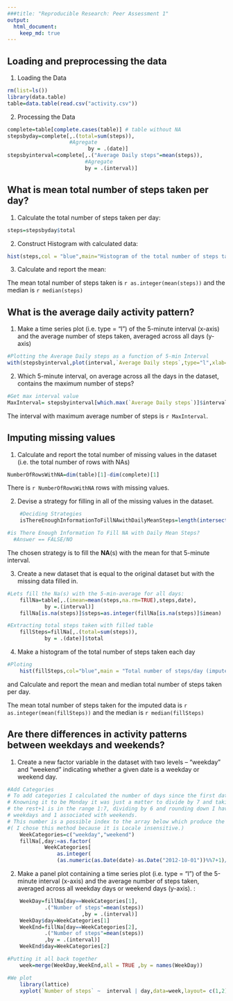 ```yaml
---
###title: "Reproducible Research: Peer Assessment 1"
output: 
  html_document:
    keep_md: true
---
```



## Loading and preprocessing the data
  1.  Loading the Data
```r
rm(list=ls())
library(data.table)
table=data.table(read.csv("activity.csv"))
```

  2.  Processing the Data
```r
complete=table[complete.cases(table)] # table without NA
stepsbyday=complete[,.(total=sum(steps)),     
                    #Agregate 
			              by = .(date)]
stepsbyinterval=complete[,.("Average Daily steps"=mean(steps)), 
                         #Agregate 
                         by = .(interval)]
```

## What is mean total number of steps taken per day?

  1. Calculate the total number of steps taken per day:
```r
steps=stepsbyday$total
```

  2. Construct Histogram with calculated data:
```r
hist(steps,col = "blue",main="Histogram of the total number of steps taken per day")
```

  3.  Calculate and report the mean:

The mean total number of steps taken is `r as.integer(mean(steps))` and 
the median is `r median(steps)`


## What is the average daily activity pattern?
  1.   Make a time series plot (i.e. type = "l") of the 5-minute interval (x-axis) and the average number of steps taken, averaged across all days (y-axis)
```r
#Plotting the Average Daily steps as a function of 5-min Interval
with(stepsbyinterval,plot(interval,`Average Daily steps`,type="l",xlab="5-min Interval",main="Average # of Daily steps vs 5-min Interval"))
```

  2.   Which 5-minute interval, on average across all the days in the dataset, contains the maximum number of steps?
```r
#Get max interval value 
MaxInterval= stepsbyinterval[which.max(`Average Daily steps`)]$interval
```
The interval with maximum average number of steps is `r MaxInterval`.

## Imputing missing values
  1.  Calculate and report the total number of missing values in the dataset (i.e. the total number of rows with NAs)
```r
NumberOfRowsWithNA=dim(table)[1]-dim(complete)[1]
```
There is  `r NumberOfRowsWithNA` rows with missing values.

  2.  Devise a strategy for filling in all of the missing values in the dataset. 
```r
	#Deciding Strategies
	isThereEnoughInformationToFillNAwithDailyMeanSteps=length(intersect(table[is.na(steps)]$date,stepsbyday$date))>0

#is There Enough Information To Fill NA with Daily Mean Steps?
  #Answer == FALSE/NO
```

The chosen strategy is to fill the **NA**(s) with the  mean for that 5-minute interval.

  3.  Create a new dataset that is equal to the original dataset but with the missing data filled in.
  
```r
#Lets fill the Na(s) with the 5-min-average for all days:
	fillNa=table[,.(imean=mean(steps,na.rm=TRUE),steps,date),
			by =.(interval)]
	fillNa[is.na(steps)]$steps=as.integer(fillNa[is.na(steps)]$imean)

#Extracting total steps taken with filled table
	fillSteps=fillNa[,.(total=sum(steps)),
			by = .(date)]$total
```

  4.  Make a histogram of the total number of steps taken each day
  
```r
#Ploting
	hist(fillSteps,col="blue",main = "Total number of steps/day (imputed data) vs  5-min Interval ")
```
 	
  and Calculate and report the mean and median total number of steps taken per day.
 	
The mean total number of steps taken for the imputed data is `r as.integer(mean(fillSteps))` and 
the median is `r median(fillSteps)`
	

## Are there differences in activity patterns between weekdays and weekends?

  1.  Create a new factor variable in the dataset with two levels – “weekday” and “weekend” indicating whether a given date is a weekday or weekend day.
```r
#Add Categories
# To add categories I calculated the number of days since the first date of the dataset.
# Knowning it to be Monday it was just a matter to divide by 7 and taking the rest.
# the rest+1 is in the range 1:7, dividing by 6 and rounding down I have 0 associated with
# weekdays and 1 associated with weekends.
# This number is a possible index to the array below which produce the desired category.
#( I chose this method because it is Locale insensitive.)
	WeekCategories=c("weekday","weekend")
	fillNa[,day:=as.factor(
			WeekCategories[
				as.integer(
				(as.numeric(as.Date(date)-as.Date("2012-10-01"))%%7+1)/6)+1])]
```

  2.  Make a panel plot containing a time series plot (i.e. type = "l") of the 5-minute interval (x-axis) and the average number of steps taken, averaged across all weekday days or weekend days (y-axis). :
```r
	WeekDay=fillNa[day==WeekCategories[1],
			.("Number of steps"=mean(steps))
                     	,by = .(interval)]
  	WeekDay$day=WeekCategories[1]
  	WeekEnd=fillNa[day==WeekCategories[2],
			.("Number of steps"=mean(steps))
			,by = .(interval)]
	WeekEnd$day=WeekCategories[2]

#Putting it all back together  
	week=merge(WeekDay,WeekEnd,all = TRUE ,by = names(WeekDay))

#We plot
	library(lattice)
	xyplot(`Number of steps` ~  interval | day,data=week,layout= c(1,2),type="l",xlab="Interval",main = " Activity patterns between weekdays and weekends")
```

